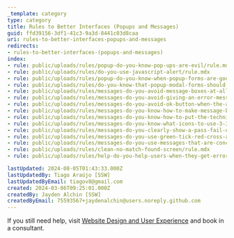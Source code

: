 ```yaml
---
_template: category
type: category
title: Rules to Better Interfaces (Popups and Messages)
guid: ffd39156-3df1-41c3-9a3d-8441c03d8caa
uri: rules-to-better-interfaces-popups-and-messages
redirects:
- rules-to-better-interfaces-(popups-and-messages)
index:
- rule: public/uploads/rules/popup-do-you-know-pop-ups-are-evil/rule.mdx
- rule: public/uploads/rules/do-you-use-javascript-alert/rule.mdx
- rule: public/uploads/rules/popup-do-you-know-when-popup-forms-are-good/rule.mdx
- rule: public/uploads/rules/do-you-know-that-popup-modal-forms-should-never-have-showintaskbar-true/rule.mdx
- rule: public/uploads/rules/messages-do-you-avoid-message-boxes-at-all-costs/rule.mdx
- rule: public/uploads/rules/messages-do-you-avoid-giving-an-error-message-for-validation-purposes/rule.mdx
- rule: public/uploads/rules/messages-do-you-avoid-ok-button-when-the-action-is-clear/rule.mdx
- rule: public/uploads/rules/messages-do-you-know-how-to-make-message-boxes-user-friendly-1-3-titles/rule.mdx
- rule: public/uploads/rules/messages-do-you-know-how-to-put-the-technical-info-2-3-description/rule.mdx
- rule: public/uploads/rules/messages-do-you-know-what-icons-to-use-3-3-icons/rule.mdx
- rule: public/uploads/rules/messages-do-you-clearly-show-a-pass-fail-or-warning/rule.mdx
- rule: public/uploads/rules/messages-do-you-use-green-tick-red-cross-and-spinning-icon-to-show-the-status/rule.mdx
- rule: public/uploads/rules/messages-do-you-use-messages-that-are-concise/rule.mdx
- rule: public/uploads/rules/clean-no-match-found-screen/rule.mdx
- rule: public/uploads/rules/help-do-you-help-users-when-they-get-errors-by-directing-them-to-a-wiki-or-kb/rule.mdx

lastUpdated: 2024-08-05T01:43:33.000Z
lastUpdatedBy: Tiago Araújo [SSW]
lastUpdatedByEmail: tiagov8@gmail.com
created: 2024-03-06T09:25:01.000Z
createdBy: Jayden Alchin [SSW]
createdByEmail: 75593567+jaydenalchin@users.noreply.github.com
---
```


If you still need help, visit [Website Design and User Experience](https://www.ssw.com.au/consulting/ui-ux-design) and book in a consultant.
